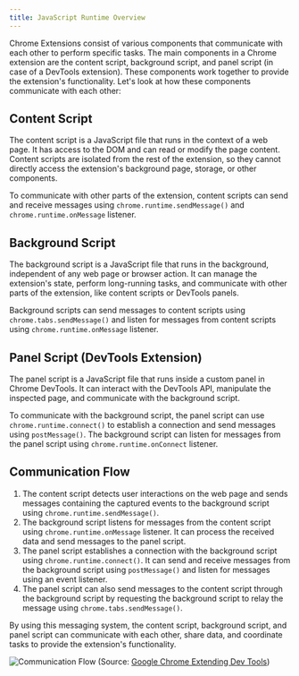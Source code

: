 ```yaml
---
title: JavaScript Runtime Overview
---
```


Chrome Extensions consist of various components that communicate with each other to perform specific tasks. The main components in a Chrome extension are the content script, background script, and panel script (in case of a DevTools extension). These components work together to provide the extension's functionality. Let's look at how these components communicate with each other:

## Content Script
The content script is a JavaScript file that runs in the context of a web page. It has access to the DOM and can read or modify the page content. Content scripts are isolated from the rest of the extension, so they cannot directly access the extension's background page, storage, or other components.

To communicate with other parts of the extension, content scripts can send and receive messages using `chrome.runtime.sendMessage()` and `chrome.runtime.onMessage` listener.

## Background Script
The background script is a JavaScript file that runs in the background, independent of any web page or browser action. It can manage the extension's state, perform long-running tasks, and communicate with other parts of the extension, like content scripts or DevTools panels.

Background scripts can send messages to content scripts using `chrome.tabs.sendMessage()` and listen for messages from content scripts using `chrome.runtime.onMessage` listener.


## Panel Script (DevTools Extension)
The panel script is a JavaScript file that runs inside a custom panel in Chrome DevTools. It can interact with the DevTools API, manipulate the inspected page, and communicate with the background script.

To communicate with the background script, the panel script can use `chrome.runtime.connect()` to establish a connection and send messages using `postMessage()`. The background script can listen for messages from the panel script using `chrome.runtime.onConnect` listener.

## Communication Flow

1. The content script detects user interactions on the web page and sends messages containing the captured events to the background script using `chrome.runtime.sendMessage()`.
2. The background script listens for messages from the content script using `chrome.runtime.onMessage` listener. It can process the received data and send messages to the panel script.
3. The panel script establishes a connection with the background script using `chrome.runtime.connect()`. It can send and receive messages from the background script using `postMessage()` and listen for messages using an event listener.
4. The panel script can also send messages to the content script through the background script by requesting the background script to relay the message using `chrome.tabs.sendMessage()`.

By using this messaging system, the content script, background script, and panel script can communicate with each other, share data, and coordinate tasks to provide the extension's functionality.

![Communication Flow](../images/chrome-structure.avif)
(Source: [Google Chrome Extending Dev Tools](https://developer.chrome.com/docs/extensions/mv2/devtools/))
